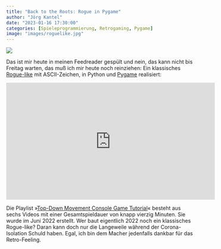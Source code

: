 ```yaml
---
title: "Back to the Roots: Rogue in Pygame"
author: "Jörg Kantel"
date: "2023-01-16 17:30:00"
categories: [Spieleprogrammierung, Retrogaming, Pygame]
image: "images/roguelike.jpg"
---
```


[![](images/roguelike-b.jpg)](https://www.youtube.com/playlist?list=PL5t8Umee383dPXA3D8BVwLLP5TEgse2v2)

Das ist mir heute in meinen Feedreader gespült und nein, das kann nicht bis Freitag warten, das muß ich mir heute noch reinziehen: Ein klassisches [Rogue-like](http://cognitiones.kantel-chaos-team.de/medien/retrogames/rogue.html) mit ASCII-Zeichen, in Python und [Pygame](http://cognitiones.kantel-chaos-team.de/multimedia/spieleprogrammierung/pygame.html) realisiert:

<iframe width="560" height="315" src="https://www.youtube.com/embed/mkkVrWzUhtI" title="YouTube video player" frameborder="0" allow="accelerometer; autoplay; clipboard-write; encrypted-media; gyroscope; picture-in-picture; web-share" allowfullscreen></iframe>

Die Playlist »[Top-Down Movement Console Game Tutorial](https://www.youtube.com/playlist?list=PL5t8Umee383dPXA3D8BVwLLP5TEgse2v2)« besteht aus sechs Videos mit einer Gesamtspieldauer von knapp vierzig Minuten. Sie wurde im Juni 2022 erstellt. Wer baut eigentlich 2022 noch ein klassisches Rogue-like? Daran kann doch nur die Langeweile während der Corona-Isolation Schuld haben. Egal, ich bin dem Macher jedenfalls dankbar für das Retro-Feeling.